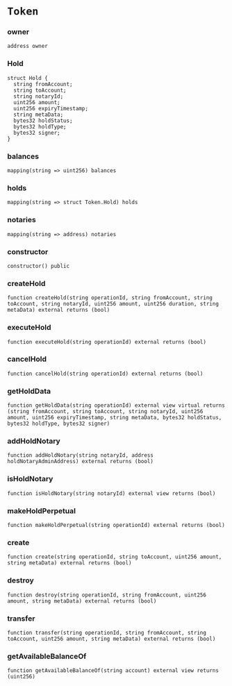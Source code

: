 # `Token`

### owner

```solidity
address owner
```

### Hold

```solidity
struct Hold {
  string fromAccount;
  string toAccount;
  string notaryId;
  uint256 amount;
  uint256 expiryTimestamp;
  string metaData;
  bytes32 holdStatus;
  bytes32 holdType;
  bytes32 signer;
}
```

### balances

```solidity
mapping(string => uint256) balances
```

### holds

```solidity
mapping(string => struct Token.Hold) holds
```

### notaries

```solidity
mapping(string => address) notaries
```

### constructor

```solidity
constructor() public
```

### createHold

```solidity
function createHold(string operationId, string fromAccount, string toAccount, string notaryId, uint256 amount, uint256 duration, string metaData) external returns (bool)
```

### executeHold

```solidity
function executeHold(string operationId) external returns (bool)
```

### cancelHold

```solidity
function cancelHold(string operationId) external returns (bool)
```

### getHoldData

```solidity
function getHoldData(string operationId) external view virtual returns (string fromAccount, string toAccount, string notaryId, uint256 amount, uint256 expiryTimestamp, string metaData, bytes32 holdStatus, bytes32 holdType, bytes32 signer)
```

### addHoldNotary

```solidity
function addHoldNotary(string notaryId, address holdNotaryAdminAddress) external returns (bool)
```

### isHoldNotary

```solidity
function isHoldNotary(string notaryId) external view returns (bool)
```

### makeHoldPerpetual

```solidity
function makeHoldPerpetual(string operationId) external returns (bool)
```

### create

```solidity
function create(string operationId, string toAccount, uint256 amount, string metaData) external returns (bool)
```

### destroy

```solidity
function destroy(string operationId, string fromAccount, uint256 amount, string metaData) external returns (bool)
```

### transfer

```solidity
function transfer(string operationId, string fromAccount, string toAccount, uint256 amount, string metaData) external returns (bool)
```

### getAvailableBalanceOf

```solidity
function getAvailableBalanceOf(string account) external view returns (uint256)
```

